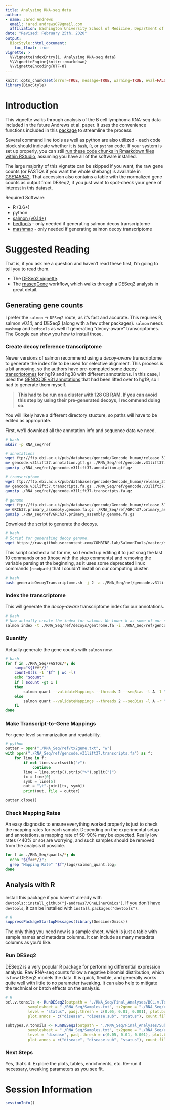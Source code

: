 ```yaml
---
title: Analyzing RNA-seq data
author:
- name: Jared Andrews
  email: jared.andrews07@gmail.com
  affiliation: Washington University School of Medicine, Department of Pathology and Immunology
date: "Revised: February 25th, 2020"
output:
  BiocStyle::html_document:
    toc_float: true
vignette: >
  %\VignetteIndexEntry{1. Analyzing RNA-seq data}
  %\VignetteEngine{knitr::rmarkdown}
  %\VignetteEncoding{UTF-8}  
---
```


```r
knitr::opts_chunk$set(error=TRUE, message=TRUE, warning=TRUE, eval=FALSE)
library(BiocStyle)
```

# Introduction

This vignette walks through analysis of the B cell lymphoma RNA-seq data included in the future Andrews et al. paper.
It uses the convenience functions included in this [package](https://github.com/j-andrews7/OneLinerOmics) to streamline the process.

Several command line tools as well as python are also utilized - each code block should indicate whether it is `bash`, `R`, or `python` code. 
If your system is set up properly, you can still [run these code chunks in Rmarkdown files within RStudio](https://bookdown.org/yihui/rmarkdown/language-engines.html), assuming you have all of the software installed.

The large majority of this vignette can be skipped if you want, the raw gene counts (or FASTQs if you want the whole shebang) is available in [GSE145842](https://www.ncbi.nlm.nih.gov/geo/query/acc.cgi?acc=GSE145842). That accession also contains a table with the normalized gene counts as output from DESeq2, if you just want to spot-check your gene of interest in this dataset.

Required Software:

* R (3.6+)
* python 
* [salmon (v0.14+)](https://combine-lab.github.io/salmon/)
* [bedtools](https://bedtools.readthedocs.io/en/latest/) - only needed if generating salmon decoy transcriptome
* [mashmap](https://github.com/marbl/MashMap) - only needed if generating salmon decoy transcriptome

# Suggested Reading

That is, if you ask me a question and haven't read these first, I'm going to tell you to read them.

* The [DESeq2 vignette](https://bioconductor.org/packages/release/bioc/vignettes/DESeq2/inst/doc/DESeq2.html#standard-workflow).
* The [rnaseqGene](http://master.bioconductor.org/packages/release/workflows/vignettes/rnaseqGene/inst/doc/rnaseqGene.html) workflow, which walks through a DESeq2 analysis in great detail.

## Generating gene counts

I prefer the `salmon` -> `DESeq2` route, as it's fast and accurate. This requires R, salmon v0.14, and DESeq2 (along with a few other packages). `salmon` needs `mashmap` and `bedtools` as well if generating "decoy-aware" transcriptomes. The Google can show you how to install those.

### Create decoy reference transcriptome

Newer versions of salmon recommend using a *decoy-aware* transcriptome to generate the index file to be used for selective alignment. This process is a bit annoying, so the authors have pre-computed some [decoy transcriptomes](https://drive.google.com/drive/folders/14VqSdZAKH82QwDWhMXNLFqMoskoqv3fS) for hg19 and hg38 with different annotations. In this case, I used the [GENCODE v31 annotations](ftp://ftp.ebi.ac.uk/pub/databases/gencode/Gencode_human/release_31/GRCh37_mapping/) that had been lifted over to hg19, so I had to generate them myself.

> **This had to be run on a cluster with 128 GB RAM. If you can avoid this step by using their pre-generated decoys, I recommend doing so.**

You will likely have a different directory stucture, so paths will have to be edited as appropriate. 

First, we'll download all the annotation info and sequence data we need.

```bash
# bash
mkdir -p RNA_seq/ref

# annotations
wget ftp://ftp.ebi.ac.uk/pub/databases/gencode/Gencode_human/release_31/GRCh37_mapping/gencode.v31lift37.annotation.gtf.gz
mv gencode.v31lift37.annotation.gtf.gz ./RNA_Seq/ref/gencode.v31lift37.annotation.gtf.gz
gunzip ./RNA_seq/ref/gencode.v31lift37.annotation.gtf.gz

# transcriptome
wget ftp://ftp.ebi.ac.uk/pub/databases/gencode/Gencode_human/release_31/GRCh37_mapping/gencode.v31lift37.transcripts.fa.gz
mv gencode.v31lift37.transcripts.fa.gz ./RNA_Seq/ref/gencode.v31lift37.transcripts.fa.gz
gunzip ./RNA_seq/ref/gencode.v31lift37.transcripts.fa.gz

# genome
wget ftp://ftp.ebi.ac.uk/pub/databases/gencode/Gencode_human/release_31/GRCh37_mapping/GRCh37.primary_assembly.genome.fa.gz
mv GRCh37.primary_assembly.genome.fa.gz ./RNA_Seq/ref/GRCh37.primary_assembly.genome.fa.gz
gunzip ./RNA_seq/ref/GRCh37.primary_assembly.genome.fa.gz
```

Download the script to generate the decoys.

```bash
# bash
# Script for generating decoy genome.
wget https://raw.githubusercontent.com/COMBINE-lab/SalmonTools/master/scripts/generateDecoyTranscriptome.sh
```

This script crashed a lot for me, so I ended up editing it to just snag the last 10 commands or so (those with the step comments) and removing the variable parsing at the beginning, as it uses some deprecated linux commands (`readpath`) that I couldn't install on our computing cluster.

```bash
# bash
bash generateDecoyTranscriptome.sh -j 2 -a ./RNA_Seq/ref/gencode.v31lift37.annotation.gtf -g ./RNA_Seq/ref/GRCh37.primary_assembly.genome.fa -t ./RNA_Seq/ref/gencode.v31lift37.transcripts.fa -o ./RNA_Seq/ref/decoys/
```

### Index the transcriptome

This will generate the *decoy-aware* transcriptome index for our annotations.

```bash
# Bash
# Now actually create the index for salmon. We lower k as some of our samples use 50 bp reads.
salmon index -t ./RNA_Seq/ref/decoys/gentrome.fa -i ./RNA_Seq/ref/gencodev31_grch37_index --decoys ./RNA_Seq/ref/decoys/decoys.txt -k 25 --gencode
```

### Quantify
Actually generate the gene counts with `salmon` now. 

```bash
# bash
for f in ./RNA_Seq/FASTQs/*; do
    samp="${f##*/}"
    count=$(ls -1 "$f" | wc -l)
    echo "$count"
    if [ $count -gt 1 ]
    then
        salmon quant --validateMappings --threads 2 --seqBias -l A -1 "$f"/"$samp"_1.fq.gz -2 "$f"/"$samp"_2.fq.gz -o ./RNA_Seq/quants/"$samp" --index ./RNA_Seq/ref/gencodev31_grch37_index
    else
        salmon quant --validateMappings --threads 2 --seqBias -l A -r "$f"/"$samp".RNA.fq.gz -o ./RNA_Seq/quants/"$samp" --index ./RNA_Seq/ref/gencodev31_grch37_index
    fi
done
```

### Make Transcript-to-Gene Mappings
For gene-level summarization and readability.

```python
# python
outter = open("./RNA_Seq/ref/tx2gene.txt", "w")
with open("./RNA_Seq/ref/gencode.v31lift37.transcripts.fa") as f:
    for line in f:
        if not line.startswith(">"):
            continue
        line = line.strip().strip(">").split("|")
        tx = line[0]
        symb = line[5]
        out = "\t".join([tx, symb])
        print(out, file = outter)

outter.close()
```

### Check Mapping Rates

An easy diagnostic to ensure everything worked properly is just to check the mapping rates for each sample. 
Depending on the experimental setup and annotations, a mapping rate of 50-90% may be expected.
Really low rates (<40% or so) are worrying, and such samples should be removed from the analysis if possible.

```bash
for f in ./RNA_Seq/quants/*; do
  echo "${f##*/}";
  grep "Mapping Rate" "$f"/logs/salmon_quant.log;
done
```

## Analysis with R

Install this package if you haven't already with `devtools::install_github("j-andrews7/OneLinerOmics")`. If you don't have `devtools`, it can be installed with `install.packages("devtools")`.

```r
# R
suppressPackageStartupMessages(library(OneLinerOmics))
```

The only thing you need now is a sample sheet, which is just a table with sample names and metadata columns. It can include as many metadata columns as you'd like.


### Run DESeq2

DESeq2 is a very popular R package for performing differential expression analysis. Raw RNA-seq counts follow a negative binomial distribution, which is how DESeq2 models the data. It is quick, flexible, and generally works quite well with little to no parameter tweaking. It can also help to mitigate the technical or batch effects on the analysis.


```r
# R
bcl.v.tonsils <- RunDESeq2(outpath = "./RNA_Seq/Final_Analyses/BCL.v.Tonsils", quants.path = "./RNA_Seq/quants", 
          samplesheet = "./RNA_Seq/Samples.txt", tx2gene = "./RNA_Seq/ref/tx2gene.txt",
          level = "status", padj.thresh = c(0.05, 0.01, 0.001), plot.box = TRUE,
          plot.annos = c("disease", "disease.sub", "status"), count.filt = 50)

subtypes.v.tonsils <- RunDESeq2(outpath = "./RNA_Seq/Final_Analyses/Subtypes.v.Tonsils", quants.path = "./RNA_Seq/quants", 
          samplesheet = "./RNA_Seq/Samples.txt", tx2gene = "./RNA_Seq/ref/tx2gene.txt",
          level = "disease", padj.thresh = c(0.05, 0.01, 0.001), plot.box = FALSE,
          plot.annos = c("disease", "disease.sub", "status"), count.filt = 50)
```

### Next Steps

Yes, that's it. Explore the plots, tables, enrichments, etc. Re-run if necessary, tweaking parameters as you see fit. 

# Session Information

```r
sessionInfo()
```
